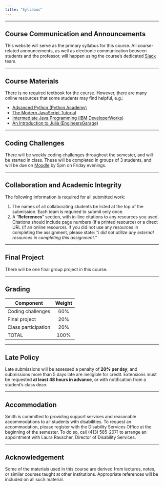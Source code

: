 ```yaml
---
title: "Syllabus"
---
```

<hr>

## Course Communication and Announcements
This website will serve as the primary syllabus for this course. All course-related announcements, as well as electronic communication between students and the professor, will happen using the course's dedicated [Slack](https://csc220-s18.slack.com) team.

<hr>
## Course Materials
There is no required textbook for the course. However, there are many online resources that some students may find helpful, e.g.:

- [Advanced Python (Python Academy)](http://www.python-academy.com/courses/specialtopics/python_course_advanced.html)
-	[The Modern JavaScript Tutorial](https://javascript.info/)
- [Intermediate Java Programming (IBM DeveloperWorks)](https://www.ibm.com/developerworks/java/tutorials/j-intermed/j-intermed.html)
- [An Introduction to Julia (EngineersGarage)](https://www.engineersgarage.com/guest-posts/overview-julia-high-performance-scientific-computation-language)

<hr>
## Coding Challenges
There will be weekly coding challenges throughout the semester, and will be started in class. These will be completed in groups of 3 students, and will be due on [Moodle](https://moodle.smith.edu/course/view.php?id=27778) by 5pm on Friday evenings. 

<hr>
## Collaboration and Academic Integrity
The following information is required for all submitted work:

1.	The names of all collaborating students be listed at the top of the submission. Each team is required to submit only once.
2. A "**References**" section, with in-line citations to any resources you used. Citations should include page numbers (if a printed resource) or a direct URL (if an online resource). If you did not use any resources in completing the assignment, please state: "*I did not utilize any external resources in completing this assignment.*"

<hr>
## Final Project
There will be one final group project in this course.

<hr>
## Grading	
| **Component**        | **Weight**  |
| ------------------- |:---:|
| Coding challenges   | 60% | 
| Final project	      | 20% | 
| Class participation	| 20% |
| TOTAL               | 100%|

<hr>
## Late Policy
Late submissions will be assessed a penalty of **20% per day**, and submissions more than 5 days late are ineligible for credit. Extensions must be requested **at least 48 hours in advance**, or with notification from a student's class dean.

<hr>
## Accommodation
Smith is committed to providing support services and reasonable accommodations to all students with disabilities. To request an accommodation, please register with the Disability Services Office at the beginning of the semester. To do so, call (413) 585-2071 to arrange an appointment with Laura Rauscher, Director of Disability Services. 

<hr>
## Acknowledgement
Some of the materials used in this course are derived from lectures, notes, or similar courses taught at other institutions. Appropriate references will be included on all such material.

